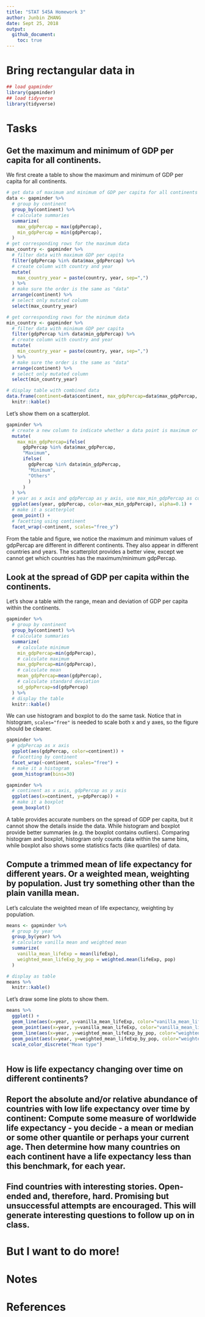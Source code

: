 ```yaml
---
title: "STAT 545A Homework 3"
author: Junbin ZHANG
date: Sept 25, 2018
output:
  github_document:
    toc: true
---
```


# Bring rectangular data in
```r
## load gapminder
library(gapminder)
## load tidyverse
library(tidyverse)
```

# Tasks

## Get the maximum and minimum of GDP per capita for all continents.

We first create a table to show the maximum and minimum of GDP per capita for all continents.

```r
# get data of maximum and minimum of GDP per capita for all continents
data <- gapminder %>% 
  # group by continent
  group_by(continent) %>% 
  # calculate summaries
  summarize(
    max_gdpPercap = max(gdpPercap),
    min_gdpPercap = min(gdpPercap),
  )
# get corresponding rows for the maximum data
max_country <- gapminder %>% 
  # filter data with maximum GDP per capita
  filter(gdpPercap %in% data$max_gdpPercap) %>% 
  # create column with country and year
  mutate(
    max_country_year = paste(country, year, sep=",")
  ) %>% 
  # make sure the order is the same as "data"
  arrange(continent) %>% 
  # select only mutated column
  select(max_country_year)

# get corresponding rows for the minimum data
min_country <- gapminder %>% 
  # filter data with minimum GDP per capita
  filter(gdpPercap %in% data$min_gdpPercap) %>% 
  # create column with country and year
  mutate(
    min_country_year = paste(country, year, sep=",")
  ) %>% 
  # make sure the order is the same as "data"
  arrange(continent) %>% 
  # select only mutated column
  select(min_country_year)

# display table with combined data
data.frame(continent=data$continent, max_gdpPercap=data$max_gdpPercap, max_country, min_gdpPercap=data$min_gdpPercap, min_country) %>% 
  knitr::kable()
```

Let's show them on a scatterplot.

```r
gapminder %>%
  # create a new column to indicate whether a data point is maximum or minimum gdpPercap
  mutate(
    max_min_gdpPercap=ifelse(
      gdpPercap %in% data$max_gdpPercap,
      "Maximum",
      ifelse(
        gdpPercap %in% data$min_gdpPercap,
        "Minimum",
        "Others"
        )
      )
  ) %>% 
  # year as x axis and gdpPercap as y axis, use max_min_gdpPercap as color
  ggplot(aes(year, gdpPercap, color=max_min_gdpPercap), alpha=0.1) +
  # make it a scatterplot
  geom_point() +
  # facetting using continent
  facet_wrap(~continent, scales="free_y")
```

From the table and figure, we notice the maximum and minimum values of gdpPercap are different in different continents. They also appear in different countries and years. The scatterplot provides a better view, except we cannot get which countries has the maximum/minimum gdpPercap.

## Look at the spread of GDP per capita within the continents.

Let's show a table with the range, mean and deviation of GDP per capita within the continents.

```r
gapminder %>%
  # group by continent
  group_by(continent) %>%
  # calculate summaries
  summarize(
    # calculate minimum
    min_gdpPercap=min(gdpPercap),
    # calculate maximum
    max_gdpPercap=min(gdpPercap),
    # calculate mean
    mean_gdpPercap=mean(gdpPercap),
    # calculate standard deviation
    sd_gdpPercap=sd(gdpPercap)
  ) %>% 
  # display the table
  knitr::kable()
```


We can use histogram and boxplot to do the same task. Notice that in histogram, `scales="free"` is needed to scale both x and y axes, so the figure should be clearer. 

```r
gapminder %>% 
  # gdpPercap as x axis
  ggplot(aes(gdpPercap, color=continent)) +
  # facetting by continent
  facet_wrap(~continent, scales="free") +
  # make it a histogram
  geom_histogram(bins=30)
```

```r
gapminder %>% 
  # continent as x axis, gdpPercap as y axis
  ggplot(aes(x=continent, y=gdpPercap)) +
  # make it a boxplot
  geom_boxplot()
```

A table provides accurate numbers on the spread of GDP per capita, but it cannot show the details inside the data. While histogram and boxplot provide better summaries (e.g. the boxplot contains outliers). Comparing histogram and boxplot, histogram only counts data within the same bins, while boxplot also shows some statistics facts (like quartiles) of data.

## Compute a trimmed mean of life expectancy for different years. Or a weighted mean, weighting by population. Just try something other than the plain vanilla mean.

Let's calculate the weighted mean of life expectancy, weighting by population.

```r
means <- gapminder %>% 
  # group by year
  group_by(year) %>% 
  # calculate vanilla mean and weighted mean
  summarize(
    vanilla_mean_lifeExp = mean(lifeExp),
    weighted_mean_lifeExp_by_pop = weighted.mean(lifeExp, pop)
  )

# display as table
means %>% 
  knitr::kable()
```

Let's draw some line plots to show them.

```r
means %>% 
  ggplot() +
  geom_line(aes(x=year, y=vanilla_mean_lifeExp, color="vanilla_mean_lifeExp")) +
  geom_point(aes(x=year, y=vanilla_mean_lifeExp, color="vanilla_mean_lifeExp")) +
  geom_line(aes(x=year, y=weighted_mean_lifeExp_by_pop, color="weighted_mean_lifeExp_by_pop")) +
  geom_point(aes(x=year, y=weighted_mean_lifeExp_by_pop, color="weighted_mean_lifeExp_by_pop")) +
  scale_color_discrete("Mean type")
  
```


## How is life expectancy changing over time on different continents?

## Report the absolute and/or relative abundance of countries with low life expectancy over time by continent: Compute some measure of worldwide life expectancy - you decide - a mean or median or some other quantile or perhaps your current age. Then determine how many countries on each continent have a life expectancy less than this benchmark, for each year.

## Find countries with interesting stories. Open-ended and, therefore, hard. Promising but unsuccessful attempts are encouraged. This will generate interesting questions to follow up on in class.

# But I want to do more!

# Notes

# References